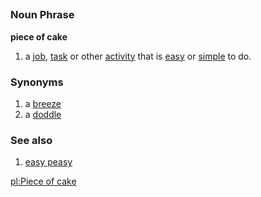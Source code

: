 =={{en}}==
===Noun Phrase===
'''piece of cake'''
#a [[job]], [[task]] or other [[activity]] that is [[easy]] or [[simple]] to do.

===Synonyms===
#a [[breeze]]
#a [[doddle]]

===See also===
#[[easy peasy]]

[[pl:Piece of cake]]